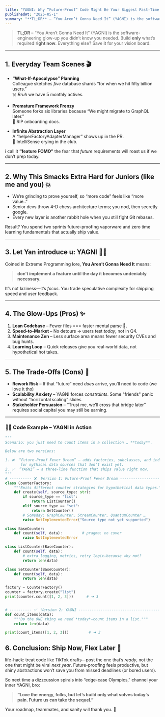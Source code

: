 ```yaml
---
title: "YAGNI: Why “Future-Proof” Code Might Be Your Biggest Past-Time ⏳🚫"
publishedAt: "2025-05-1"
summary: "**TL;DR** – “You Aren’t Gonna Need It” (YAGNI) is the software-engineering glow-up you didn’t know you needed. Build **only** what’s required **right now**. Everything else?? Save it for your vision board."
---
```


> **TL;DR** – “You Aren’t Gonna Need It” (YAGNI) is the software-engineering glow-up you didn’t know you needed. Build **only** what’s required **right now**. Everything else? Save it for your vision board.

---

## 1. Everyday Team Scenes 🎬

- **“What-If-Apocalypse” Planning**  
  Colleague sketches *five* database shards “for when we hit fifty billion users.”  
  ☠️ *Bruh* we have 5 monthly actives.

- **Premature Framework Frenzy**  
  Someone forks six libraries because “We might migrate to GraphQL later.”  
  🥴 RIP onboarding docs.

- **Infinite Abstraction Layer**  
  A “helperFactoryAdapterManager” shows up in the PR.  
  🤡 IntelliSense crying in the club.

i call it **“feature FOMO”** the fear that *future* requirements will roast us if we don’t prep today.

---

## 2. Why This Smacks Extra Hard for Juniors (like me and you) 💥

* We’re grinding to prove yourself, so “more code” feels like “more value..”  
* Senior devs throw 4-D chess architecture terms; you nod, then secretly google.  
* Every new layer is another rabbit hole when you still fight Git rebases.

Result? You spend two sprints future-proofing vaporware and zero time learning fundamentals that actually ship value.

---

## 3. Let Yan introduce u: **YAGNI** 🦸‍♂️

Coined in Extreme Programming lore, **You Aren’t Gonna Need It** means:

> **don’t implement a feature until the day it becomes undeniably necessary.**

It’s not laziness—it’s *focus*. You trade speculative complexity for shipping speed and user feedback.

---

## 4. The Glow-Ups (Pros) ✨

1. **Lean Codebase** – Fewer files === faster mental parse 🤖.  
2. **Speed-to-Market** – No detours → users test *today*, not in Q4.  
3. **Maintenance Zen** – Less surface area means fewer security CVEs and bug hunts.  
4. **Learning Loop** – Quick releases give you real-world data, not hypothetical hot takes.

---

## 5. The Trade-Offs (Cons) 🧐

* **Rework Risk** – If that “future” need *does* arrive, you’ll need to code (we love it tho)
* **Scalability Anxiety** – YAGNI forces *constraints*. Some "friends" panic without “horizontal scaling” slides.  
* **Stakeholder Persuasion** – “Trust me, we’ll cross that bridge later” requires social capital you may still be earning.

---

### 👩‍💻 Code Example – YAGNI in Action

```python
"""
Scenario: you just need to count items in a collection … **today**.

Below are two versions:

1. ❌  “Future-Proof Fever Dream” – adds factories, subclasses, and indirection
       for mythical data sources that don’t exist yet.
2. ✅  “YAGNI” – a three-line function that ships value right now.
"""
# ---------- ❌  Version 1: Future-Proof Fever Dream ---------------------------
class CounterFactory:
    """Emits different counter strategies for hypothetical data types."""
    def create(self, source_type: str):
        if source_type == "list":
            return ListCounter()
        elif source_type == "set":
            return SetCounter()
        # Someday: GraphCounter, StreamCounter, QuantumCounter …
        raise NotImplementedError("Source type not yet supported")

class BaseCounter:
    def count(self, data):         # pragma: no cover
        raise NotImplementedError

class ListCounter(BaseCounter):
    def count(self, data):
        # extra logging, metrics, retry logic—because why not?
        return len(data)

class SetCounter(BaseCounter):
    def count(self, data):
        return len(data)

factory = CounterFactory()
counter = factory.create("list")
print(counter.count([1, 2, 3]))      # ➜ 3


# ---------- ✅  Version 2: YAGNI ---------------------------------------------
def count_items(data):
    """Do the ONE thing we need *today*—count items in a list."""
    return len(data)

print(count_items([1, 2, 3]))         # ➜ 3
```

## 6. Conclusion: Ship Now, Flex Later 🚀

life-hack: treat code like TikTok drafts—post the one that’s *ready*, not the one that might be viral *next year*. Future-proofing feels productive, but shiny abstractions won’t save you from missed deadlines (or bored users).

So next time a dizzcussion spirals into “edge-case Olympics,” channel your inner YAGNI, bro:

> **“Love the energy, folks, but let’s build **only** what solves today’s pain. Future us can take the sequel.”**

Your roadmap, teammates, and sanity will thank you. 🙌
